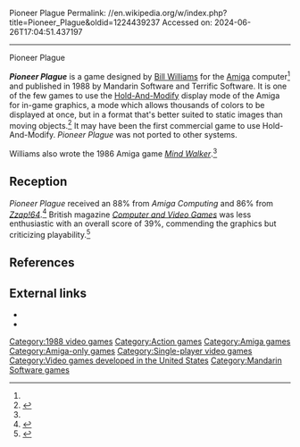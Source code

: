 Pioneer Plague
Permalink: //en.wikipedia.org/w/index.php?title=Pioneer_Plague&oldid=1224439237
Accessed on: 2024-06-26T17:04:51.437197



------
Pioneer Plague
{{distinguish|Pioneer plaque}}
{{Refimprove|date=November 2006}}
{{Infobox video game
|title = Pioneer Plague
|image = Pioneer Plague cover.jpg
|developer = [[Bill Williams (game designer)|Bill Williams]]<ref name="giantlist"/>
|publisher = Terrific Software<br>Mandarin Software
|designer = 
|composer = 
|platforms = [[Amiga]]
|released = [[1988 in video gaming|1988]]
|genre = [[Action video game|Action]]
|modes = [[Single-player video game|Single-player]]
}}

'''''Pioneer Plague''''' is a game designed by  [[Bill Williams (game designer)|Bill Williams]] for the [[Amiga]] computer<ref name="giantlist"/> and published in 1988 by Mandarin Software and Terrific Software. It is one of the few games to use the [[Hold-And-Modify]] display mode of the Amiga for in-game graphics, a mode which allows thousands of colors to be displayed at once, but in a format that's better suited to static images than moving objects.<ref>{{cite web|title=Amiga Hold and Modify|url=http://amigadev.elowar.com/read/ADCD_2.1/Devices_Manual_guide/node02DC.html|website=AmigaOS 3.5 Developer Docs}}</ref> It may have been the first commercial game to use Hold-And-Modify.{{Fact|date=December 2008}} ''Pioneer Plague'' was not ported to other systems.

Williams also wrote the 1986 Amiga game ''[[Mind Walker]]''.<ref name="giantlist"/>

==Reception==
''Pioneer Plague'' received an 88% from ''Amiga Computing'' and 86% from ''[[Zzap!64]]''.<ref>{{cite web|title=Pioneer Plague Reviews|website=Amiga Magazine Rack|url=http://amr.abime.net/review_48268}}</ref> British magazine ''[[Computer and Video Games]]'' was less enthusiastic with an overall score of 39%, commending the graphics but criticizing playability.<ref name="cvg">{{cite journal|last1=Dillon|first1=Tony|title=Pioneer Plague|journal=Computer and Video Games|date=February 1989|issue=88|url=https://wos.meulie.net/pub/sinclair/magazines/Computer-and-Video-Games/Issue088/Pages/CVG08800043.jpg}}</ref>

==References==
{{reflist|refs=
<ref name="giantlist">{{cite web|title=The Giant List of Classic Game Programmers|url=https://dadgum.com/giantlist/ |last1=Hague |first1=James}}</ref>
}}

==External links==
*{{moby game|id=/16259/pioneer-plague}}
*{{Lemon Amiga game|id=1795}}

[[Category:1988 video games]]
[[Category:Action games]]
[[Category:Amiga games]]
[[Category:Amiga-only games]]
[[Category:Single-player video games]]
[[Category:Video games developed in the United States]]
[[Category:Mandarin Software games]]


{{Shooter-videogame-stub}}